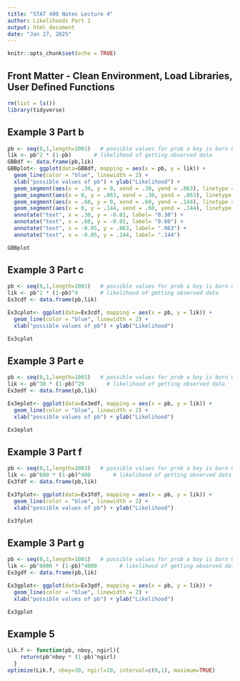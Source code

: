 ```yaml
---
title: "STAT 400 Notes Lecture 4"
author: Likelihoods Part 1
output: html_document
date: "Jan 27, 2025"
---
```


```r
knitr::opts_chunk$set(echo = TRUE)
```
## Front Matter - Clean Environment, Load Libraries, User Defined Functions
```r
rm(list = ls())
library(tidyverse)
```

## Example 3 Part b
```r
pb <- seq(0,1,length=1001)   # possible values for prob a boy is born 0, 0.001, ...
lik <- pb^2 * (1-pb)       # likelihood of getting observed data
GBBdf <- data.frame(pb,lik)
GBBplot<- ggplot(data=GBBdf, mapping = aes(x = pb, y = lik)) + 
  geom_line(color = "blue", linewidth = 2) + 
  xlab("possible values of pb") + ylab("Likelihood") +
  geom_segment(aes(x = .30, y = 0, xend = .30, yend = .063), linetype = "dotted") +
  geom_segment(aes(x = 0, y = .063, xend = .30, yend = .063), linetype = "dotted") +
  geom_segment(aes(x = .60, y = 0, xend = .60, yend = .144), linetype = "dotted") +
  geom_segment(aes(x = 0, y = .144, xend = .60, yend = .144), linetype = "dotted") +
  annotate("text", x = .30, y = -0.01, label= "0.30") + 
  annotate("text", x = .60, y = -0.01, label= "0.60") + 
  annotate("text", x = -0.05, y = .063, label= ".063") + 
  annotate("text", x = -0.05, y = .144, label= ".144")  

GBBplot
```

## Example 3 Part c
```r
pb <- seq(0,1,length=1001)   # possible values for prob a boy is born 0, 0.001, ...
lik <- pb^2 * (1-pb)^4       # likelihood of getting observed data
Ex3cdf <- data.frame(pb,lik)

Ex3cplot<- ggplot(data=Ex3cdf, mapping = aes(x = pb, y = lik)) + 
  geom_line(color = "blue", linewidth = 2) + 
  xlab("possible values of pb") + ylab("Likelihood") 

Ex3cplot
```


## Example 3 Part e
```r
pb <- seq(0,1,length=1001)   # possible values for prob a boy is born 0, 0.001, ...
lik <- pb^30 * (1-pb)^20       # likelihood of getting observed data
Ex3edf <- data.frame(pb,lik)

Ex3eplot<- ggplot(data=Ex3edf, mapping = aes(x = pb, y = lik)) + 
  geom_line(color = "blue", linewidth = 2) + 
  xlab("possible values of pb") + ylab("Likelihood") 

Ex3eplot
```


## Example 3 Part f
```r
pb <- seq(0,1,length=1001)   # possible values for prob a boy is born 0, 0.001, ...
lik <- pb^600 * (1-pb)^400       # likelihood of getting observed data
Ex3fdf <- data.frame(pb,lik)

Ex3fplot<- ggplot(data=Ex3fdf, mapping = aes(x = pb, y = lik)) + 
  geom_line(color = "blue", linewidth = 2) + 
  xlab("possible values of pb") + ylab("Likelihood") 

Ex3fplot
```

## Example 3 Part g
```r
pb <- seq(0,1,length=1001)   # possible values for prob a boy is born 0, 0.001, ...
lik <- pb^6000 * (1-pb)^4000       # likelihood of getting observed data
Ex3gdf <- data.frame(pb,lik)

Ex3gplot<- ggplot(data=Ex3gdf, mapping = aes(x = pb, y = lik)) + 
  geom_line(color = "blue", linewidth = 2) + 
  xlab("possible values of pb") + ylab("Likelihood") 

Ex3gplot
```

## Example 5
```r
Lik.f <- function(pb, nboy, ngirl){
    return(pb^nboy * (1-pb)^ngirl)
  }
optimize(Lik.f, nboy=30, ngirl=20, interval=c(0,1), maximum=TRUE)
```